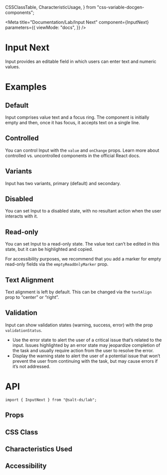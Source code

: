   CSSClassTable,
  CharacteristicUsage,
} from "css-variable-docgen-components";

<Meta
  title="Documentation/Lab/Input Next"
  component={InputNext}
  parameters={{
    viewMode: "docs",
  }}
/>

# Input Next

Input provides an editable field in which users can enter text and numeric values.

# Examples

## Default

Input comprises value text and a focus ring. The component is initially empty and then, once it has focus, it accepts text on a single line.

<Canvas>
  <Story id="lab-input-next--default" />
</Canvas>

## Controlled

You can control Input with the `value` and `onChange` props. Learn more about <Link href="https://react.dev/learn/sharing-state-between-components#controlled-and-uncontrolled-components">controlled vs. uncontrolled components</Link> in the official React docs.

<Canvas>
  <Story id="lab-input-next--controlled" />
</Canvas>

## Variants

Input has two variants, primary (default) and secondary.

<Canvas>
  <Story id="lab-input-next--variants" />
</Canvas>

## Disabled

You can set Input to a disabled state, with no resultant action when the user interacts with it.

<Canvas>
  <Story id="lab-input-next--disabled" />
</Canvas>

## Read-only

You can set Input to a read-only state. The value text can’t be edited in this state, but it can be highlighted and copied.

<Canvas>
  <Story id="lab-input-next--readonly" />
</Canvas>

For accessibility purposes, we recommend that you add a marker for empty read-only fields via the `emptyReadOnlyMarker` prop.

<Canvas>
  <Story id="lab-input—next--empty-readonly-marker" />
</Canvas>

## Text Alignment

Text alignment is left by default. This can be changed via the `textAlign` prop to “center” or “right”.

<Canvas>
  <Story id="lab-input—next--text-alignment" />
</Canvas>

## Validation

Input can show validation states (warning, success, error) with the prop `validationStatus`.

<Canvas>
  <Story id="lab-input-next--validation" />
</Canvas>

- Use the error state to alert the user of a critical issue that’s related to the input. Issues highlighted by an error state may jeopardize completion of the task and usually require action from the user to resolve the error.
- Display the warning state to alert the user of a potential issue that won’t prevent the user from continuing with the task, but may cause errors if it’s not addressed.

# API

```
import { InputNext } from "@salt-ds/lab";
```

## Props

<ArgsTable of={InputNext} />

## CSS Class

<CSSClassTable of={InputNext} />

## Characteristics Used

<CharacteristicUsage of={InputNext} />

## Accessibility

<HelpAndSupport />
